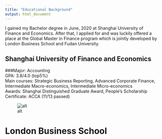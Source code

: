 ```yaml
---
title: "Educational Background"
output: html_document
---
```


I gained my Bachelor degree in June, 2020 at Shanghai University of Finance and Economics. After that, I applied for and was luckily offered a place at the Global Master in Finance program which is jointly developed by London Business School and Fudan University.\ 


## Shanghai University of Finance and Economics\
###Major: Accounting\
GPA: 3.8/4.0 (top5%)\
Main courses: Strategic Business Reporting, Advanced Corporate Finance, Intermediate Macro-economics, Intermediate Micro-economics\
Awards:  Shanghai Distinguished Graduate Award, People's Scholarship\
Certificate: ACCA (11/13 passed)

![alt](02.jpg)

# London Business School


